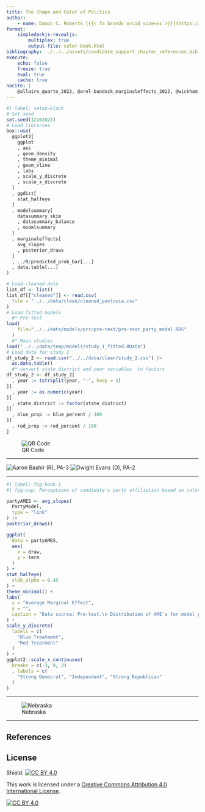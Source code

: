```yaml
---
title: The Shape and Color of Politics
author: 
    - name: Damon C. Roberts [{{< fa brands orcid size=xs >}}](https://orcid.org/0000-0002-4360-3675)
format:
    simpledarkjs-revealjs:
        multiplex: true
        output-file: color-book.html
bibliography: ../../../assets/candidate_support_chapter_references.bib
execute:
    echo: false
    freeze: true
    eval: true
    cache: true
nocite: |
    @allaire_quarto_2022, @arel-bundock_marginaleffects_2022, @wickham_ggplot2_2016, @leeuw_jspsych_2015, @burkner_brms_2017
---
```


```r
#| label: setup-block
# Set seed
set.seed(12102023)
# Load libraries
box::use(
  ggplot2[
    ggplot
    , aes
    , geom_density
    , theme_minimal
    , geom_vline
    , labs
    , scale_y_discrete
    , scale_x_discrete
  ]
  , ggdist[
    stat_halfeye
  ]
  , modelsummary[
    datasummary_skim
    , datasummary_balance
    , modelsummary
  ]
  , marginaleffects[
    avg_slopes
    , posterior_draws
  ]
  , ../R/predicted_prob_bar[...]
  , data.table[...]
)

# Load cleaned data
list_df <- list()
list_df[["cleaned"]] <- read.csv(
  file = "../../data/clean/cleaned_pavlovia.csv"
)
# Load fitted models
  #* Pre-test
load(
    file="../../data/models/prr/pre-test/pre-test_party_model.RDS"
  )
  #* Main studies
load("../../data/temp/models/study_1_fitted.RData")
# Load data for study 2
df_study_2 <- read.csv("../../data/clean/study_2.csv") |>
  as.data.table()
  #* convert state_district and year variables  to factors
df_study_2 <- df_study_2[
  , year := tstrsplit(year, "-", keep = 1)
][
  , year := as.numeric(year)
][
  , state_district := factor(state_district)
][
  , blue_prop := blue_percent / 100
][
  , red_prop := red_percent / 100
]
```

![QR Code](../../assets/slides/imgs/qr-code.png){#fig-qr}

---

![Aaron Bashir (R), PA-3](../../assets/slides/imgs/bashir.webp){#fig-bashir .absolute left=0 top=100}
![Dwight Evans (D), PA-2](../../assets/slides/imgs/evans.webp){#fig-bashir .absolute right=0 bottom=100}

---

```r
#| label: fig-hook-1
#| fig-cap: Perceptions of candidate's party affiliation based on color of yard sign

partyAMES <- avg_slopes(
  PartyModel,
  type = "link"
) |>
posterior_draws()

ggplot(
  data = partyAMES,
  aes(
    x = draw,
    y = term
  )
) +
stat_halfeye(
  slab_alpha = 0.45
) +
theme_minimal() +
labs(
  x = "Average Marginal Effect",
  y = "",
  caption = "Data source: Pre-test.\n Distribution of AME's for model posterior draws using HDI's.\n Interpreted as the logged odds of labelling the candidate as a partisan\n given whether they viewed a red yard sign or blue yard sign\n while holding all other variables at their mean value.\n Dot reflects median posterior draw where bars reflect 90% and 95% credible intervals."
) +
scale_y_discrete(
  labels = c(
    "Blue Treatment",
    "Red Treatment"
  )
) +
ggplot2::scale_x_continuous(
  breaks = c(-3, 0, 3)
  , labels = c(
    "Strong Democrat", "Independent", "Strong Republican"
  )
)
```

---

![Nebraska](../../assets/slides/imgs/nebraska.jpg)

---

## References

::: {#refs}
:::

## License

Shield: [![CC BY 4.0][cc-by-shield]][cc-by]

This work is licensed under a
[Creative Commons Attribution 4.0 International License][cc-by].

[![CC BY 4.0][cc-by-image]][cc-by]

[cc-by]: http://creativecommons.org/licenses/by/4.0/
[cc-by-image]: https://i.creativecommons.org/l/by/4.0/88x31.png
[cc-by-shield]: https://img.shields.io/badge/License-CC%20BY%204.0-lightgrey.svg

